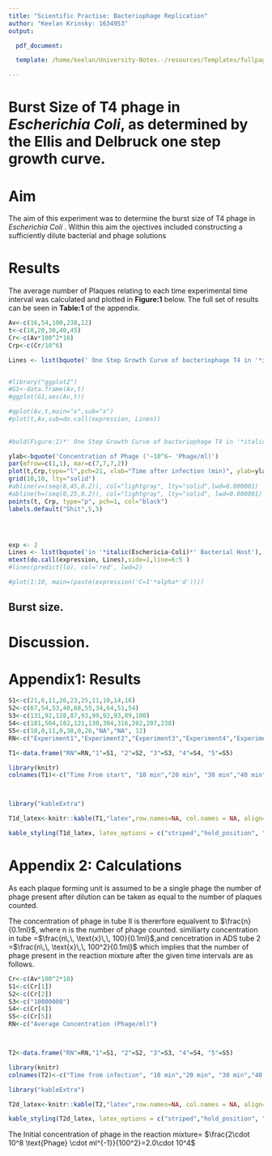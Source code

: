 ```yaml
---
title: "Scientific Practise: Bacteriophage Replication"
author: "Keelan Krinsky: 1634953"
output:

  pdf_document: 

  template: /home/keelan/University-Notes.-/resources/Templates/fullpage.tex

---
```


# Burst Size of T4 phage in _Escherichia Coli_, as determined by the Ellis and Delbruck one step growth curve. 

# Aim
The aim of this experiment was to determine the burst size of T4 phage in _Escherichia Coli_ . Within this aim the ojectives included constructing a sufficiently dilute bacterial and phage solutions 

# Results 
The average number of Plaques relating to each time experimental time interval was calculated and plotted in __Figure:1__ below. The full set of results can be seen in __Table:1__ of the appendix.  
\newline \newline
```r
Av<-c(16,54,100,238,12)
t<-c(10,20,30,40,45)
Cr<-c(Av*100^2*10)
Crp<-c(Cr/10^6)

Lines <- list(bquote(' One Step Growth Curve of bacteriophage T4 in '*italic(Eschericia~Coli)),bquote("second line x"^2))


#library("ggplot2")
#G1<-data.frame(Av,t)
#ggplot(G1,aes(Av,t))

#qplot(Av,t,main="x",sub="x")
#plot(t,Av,sub=do.call(expression, Lines))
                               
                               
#bold(Figure:1)*' One Step Growth Curve of bacteriophage T4 in '*italic(Eschericia~Coli)* ' Bacterial Host'))

ylab<-bquote('Concentration of Phage ('~10^6~ 'Phage/ml)')
par(mfrow=c(1,1), mar=c(7,7,7,2))
plot(t,Crp,type="l",pch=21, xlab="Time after infection (min)", ylab=ylab,xlim=range(0:50))
grid(10,10, lty="solid")
#abline(v=(seq(8,45,0.2)), col="lightgray", lty="solid",lwd=0.000001)
#abline(h=(seq(0,25,0.2)), col="lightgray", lty="solid", lwd=0.000001)
points(t, Crp, type="p", pch=1, col="black")
labels.default("Shit",5,5)




exp <- 2
Lines <- list(bquote('in '*italic(Eschericia~Coli)*' Bacterial Host'), bquote(bold(Figure:1)*' One Step Growth Curve of bacteriophage T4'))
mtext(do.call(expression, Lines),side=1,line=6:5 )
#lines(predict(lo), col='red', lwd=2)

#plot(1:10, main=(paste(expression('C=1'*alpha*'d'))))

```





## Burst size. 


# Discussion.

# Appendix1: Results

```r
S1<-c(21,6,11,26,23,25,11,10,14,16)
S2<-c(67,54,53,40,68,55,34,64,51,54)
S3<-c(131,92,128,87,93,99,92,93,89,100)
S4<-c(181,504,182,121,130,304,316,202,207,238) 
S5<-c(10,0,11,0,38,0,26,"NA","NA", 12)
RN<-c("Experiment1","Experiment2","Experiment3","Experiment4","Experiment5","Experiment6","Experiment7","Experiment8","Experiment9","Average" )

T1<-data.frame("RN"=RN,"1"=S1, "2"=S2, "3"=S3, "4"=S4, "5"=S5)

library(knitr)
colnames(T1)<-c("Time From start", "10 min","20 min", "30 min","40 min","45 min")



library("kableExtra")

T1d_latex<-knitr::kable(T1,"latex",row.names=NA, col.names = NA, align="ccccc", caption ="Record of Plaques obersved after $E. coli$ culitivation which, phage solution generated by forced lysis after the given time intervals ", escape = FALSE)

kable_styling(T1d_latex, latex_options = c("striped","hold_position", "bordered", position="center"))

```


# Appendix 2: Calculations
As each plaque forming unit is assumed to be a single phage the number of phage present after dilution can be taken as equal to the number of plaques counted. 

The concentration of phage in tube II is thererfore equalvent to $\frac{n}{0.1ml}$, where n is the number of phage counted. similiarty
concentration in tube =$\frac{n\,\, \text{x}\,\, 100}{0.1ml}$,and cencetration in ADS tube 2 =$\frac{n\,\, \text{x}\,\, 100^2}{0.1ml}$ which implies that the number of phage present in the reaction mixture after the given time intervals are as follows. 



```r
Cr<-c(Av*100^2*10)
S1<-c(Cr[1])
S2<-c(Cr[2])
S3<-c("10000000")
S4<-c(Cr[4])
S5<-c(Cr[5])
RN<-c("Average Concentration (Phage/ml)")



T2<-data.frame("RN"=RN,"1"=S1, "2"=S2, "3"=S3, "4"=S4, "5"=S5)

library(knitr)
colnames(T2)<-c("Time from infection", "10 min","20 min", "30 min","40 min","45 min")

library("kableExtra")

T2d_latex<-knitr::kable(T2,"latex",row.names=NA, col.names = NA, align="ccccc", caption ="Concentration of phage in original infection solution", escape = FALSE)

kable_styling(T2d_latex, latex_options = c("striped","hold_position", "bordered", position="center"))

```


The Initial concentration of phage in the reaction mixture= $\frac{2\cdot 10^8 \text{Phage} \cdot ml^{-1}}{100^2}=2.0\cdot 10^4$